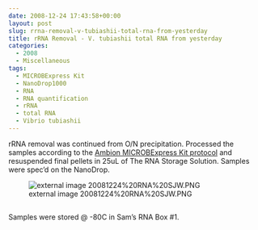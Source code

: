 ```yaml
---
date: 2008-12-24 17:43:58+00:00
layout: post
slug: rrna-removal-v-tubiashii-total-rna-from-yesterday
title: rRNA Removal - V. tubiashii total RNA from yesterday
categories:
  - 2008
  - Miscellaneous
tags:
  - MICROBExpress Kit
  - NanoDrop1000
  - RNA
  - RNA quantification
  - rRNA
  - total RNA
  - Vibrio tubiashii
---
```


rRNA removal was continued from O/N precipitation. Processed the samples according to the [Ambion MICROBExpress Kit protocol](https://aquacul4.fish.washington.edu/Protocols:Information%20Sheets/Commercial%20Protocols:Manuals/Ambion%20-%20MICROBexpress%20bacterial%20mRNA%20kit.pdf) and resuspended final pellets in 25uL of The RNA Storage Solution. Samples were spec'd on the NanoDrop.

![external image 20081224%20RNA%20SJW.PNG](https://eagle.fish.washington.edu/Arabidopsis/RNA%20Spec%20Readings/20081224%20RNA%20SJW.PNG)



## 



Samples were stored @ -80C in Sam's RNA Box #1.
